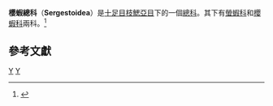 {{Automatic Taxobox
| image = Luciferidae, Sergestoidea.jpg
| taxon = Sergestoidea
| authority = [[James_Dwight_Dana|Dana]], 1852
| subdivision_ranks = 科
| subdivision =
*[[螢蝦科|螢蝦科]]（Luciferidae <small>De Haan, 1849</small>）
*[[櫻蝦科|櫻蝦科]]（Sergestidae <small>Dana, 1852</small>）
}}

'''櫻蝦總科'''（'''Sergestoidea'''）是[[十足目|十足目]][[枝鰓亞目|枝鰓亞目]]下的一個[[總科|總科]]。其下有[[螢蝦科|螢蝦科]]和[[櫻蝦科|櫻蝦科]]兩科。<ref name="Grave">{{cite journal |journal=[[Raffles_Bulletin_of_Zoology|Raffles Bulletin of Zoology]] |year=2009 |volume=Suppl. 21 |pages=1–109 |title=A classification of living and fossil genera of decapod crustaceans |author=Sammy De Grave, N. Dean Pentcheff, Shane T. Ahyong ''et al.'' |url=http://rmbr.nus.edu.sg/rbz/biblio/s21/s21rbz1-109.pdf |access-date=2013-05-03 |archive-date=2011-06-06 |archive-url=https://web.archive.org/web/20110606064728/http://rmbr.nus.edu.sg/rbz/biblio/s21/s21rbz1-109.pdf |dead-url=yes }}</ref>

==參考文獻==
{{reflist}}
{{十足目}}
{{taxonbar}}
[[Category:_1852年描述的分类群|Y]]
[[Category:枝鰓亞目|Y]]